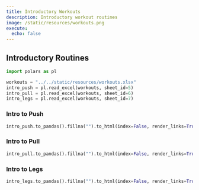 ```yaml
---
title: Introductory Workouts
description: Introductory workout routines
image: /static/resources/workouts.png
execute:
  echo: false
---
```


## Introductory Routines

```python
import polars as pl

workouts = "../../static/resources/workouts.xlsx"
intro_push = pl.read_excel(workouts, sheet_id=5)
intro_pull = pl.read_excel(workouts, sheet_id=6)
intro_legs = pl.read_excel(workouts, sheet_id=7)
```

### Intro to Push

```python
intro_push.to_pandas().fillna("").to_html(index=False, render_links=True)
```

### Intro to Pull

```python
intro_pull.to_pandas().fillna("").to_html(index=False, render_links=True)
```

### Intro to Legs

```python
intro_legs.to_pandas().fillna("").to_html(index=False, render_links=True)
```
